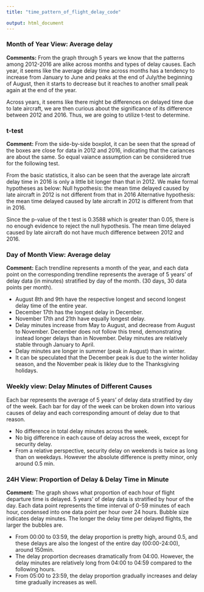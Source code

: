 ```yaml
---
title: "time_pattern_of_flight_delay_code"

output: html_document
---
```

### Month of Year View: Average delay
**Comments:**
From the graph through 5 years we know that the patterns among 2012-2016 are alike across months and types of delay causes. Each year, it seems like the average delay time across months has a tendency to increase from January to June and peaks at the end of July/the beginning of August, then it starts to decrease but it reaches to another small peak again at the end of the year. \

Across years, it seems like there might be differences on delayed time due to late aircraft, we are then curious about the significance of its difference between 2012 and 2016. Thus, we are going to utilize t-test to determine.

### t-test
**Comment:**
From the side-by-side boxplot, it can be seen that the spread of the boxes are close for data in 2012 and 2016, indicating that the cariances are about the same. So equal vaiance assumption can be considered true for the following test.\

From the basic statistics, it also can be seen that the average late aircraft delay time in 2016 is only a little bit longer than that in 2012. We make formal hypotheses as below:
Null hypothesis: the mean time delayed caused by late aircraft in 2012 is not different from that in 2016
Alternative hypothesis: the mean time delayed caused by late aircraft in 2012 is different from that in 2016.\

Since the p-value of the t test is 0.3588 which is greater than 0.05, there is no enough evidence to reject the null hypothesis. 
The mean time delayed caused by late aircraft do not have much difference between 2012 and 2016. 

### Day of Month View: Average delay

**Comment:** Each trendline represents a month of the year, and each data point on the corresponding trendline represents the average of 5 years' of delay data (in minutes) stratified by day of the month.  (30 days, 30 data points per month). \

* August 8th and 9th have the respective longest and second longest delay time of the entire year. 
* December 17th has the longest delay in December.
* November 17th and 21th have equally longest delay.
* Delay minutes increase from May to August, and decrease from August to November. December does not follow this trend, demonstrating instead longer delays than in November. Delay minutes are relatively stable through January to April.
* Delay minutes are longer in summer (peak in August) than in winter.
* It can be speculated that the December peak is due to the winter holiday season, and the November peak is likley due to the Thanksgiving holidays.


### Weekly view: Delay Minutes of Different Causes

Each bar represents the average of 5 years' of delay data stratified by day of the week. Each bar for day of the week can be broken down into various causes of delay and each corresponding amount of delay due to that reason. 

* No difference in total delay minutes across the week.
* No big difference in each cause of delay across the week, except for security delay.
* From a relative perspective, security delay on weekends is twice as long than on weekdays. However the absolute difference is pretty minor, only around 0.5 min.


### 24H View: Proportion of Delay & Delay Time in Minute

**Comment:** The graph shows what proportion of each hour of flight departure time is delayed. 5 years' of delay data is stratified by hour of the day. Each data point represents the time interval of 0-59 minutes of each hour, condensed into one data point per hour over 24 hours. Bubble size indicates delay minutes. The longer the delay time per delayed flights, the larger the bubbles are. 

* From 00:00 to 03:59, the delay proportion is pretty high, around 0.5, and these delays are also the longest of the entire day (00:00-24:00), around 150min. 
* The delay proportion decreases dramatically from 04:00. However, the delay minutes are relatively long from 04:00 to 04:59 compared to the following hours. 
* From 05:00 to 23:59, the delay proportion gradually increases and delay time gradually increases as well.
